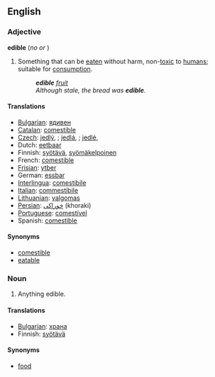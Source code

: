==English==

===Adjective===
'''edible'''  (''no'' {{compar}} ''or'' {{superl}})

# Something that can be [[eaten]] without harm, non-[[toxic]] to [[human]]s; suitable for [[consumption]].
#:'''''edible''' [[fruit]]''
#:''Although stale, the bread was '''edible'''.''

====Translations====
*[[Bulgarian]]: [[ядивен]] {{m}}
*[[Catalan]]: [[comestible]]
*[[Czech]]: [[jedlý]], {{m}}; [[jedlá]], {{f}}; [[jedlé]], {{n}}
*Dutch: [[eetbaar]]
*Finnish: [[syötävä]], [[syömäkelpoinen]]
*French: [[comestible]]
*[[Frisian]]: [[ytber]]
*German: [[essbar]]
*[[Interlingua]]: [[comestibile]]
*[[Italian]]: [[commestibile]]
*[[Lithuanian]]: [[valgomas]]
*[[Persian]]: [[خوراكی]] (khoraki)
*[[Portuguese]]: [[comestível]]
*Spanish: [[comestible]]

====Synonyms====
*[[comestible]]
*[[eatable]]

===Noun===
{{en-noun-reg}} 

# Anything edible.

====Translations====
*[[Bulgarian]]: [[храна]] {{f}}
*Finnish: [[syötävä]]

====Synonyms====
*[[food]]
